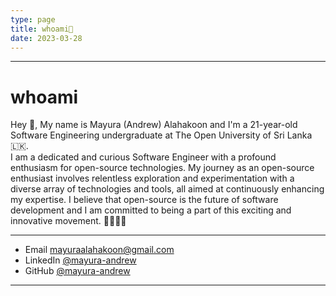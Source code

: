 ```yaml
---
type: page
title: whoami🤖
date: 2023-03-28
---
```

---
# whoami 

Hey 👋, My name is Mayura (Andrew) Alahakoon and I'm a 21-year-old Software Engineering undergraduate at The Open University of Sri Lanka🇱🇰.  
I am a dedicated and curious Software Engineer with a profound enthusiasm for open-source technologies. 
My journey as an open-source enthusiast involves relentless exploration and experimentation with a 
diverse array of technologies and tools, all aimed at continuously enhancing my expertise. 
I believe that open-source is the future of software development and I am committed to being a part of 
this exciting and innovative movement. 🚀🤖👨‍💻

---

- Email mayuraalahakoon@gmail.com
- LinkedIn [@mayura-andrew](https://www.linkedin.com/in/mayura-alahakoon-827381201/)
- GitHub [@mayura-andrew](https://github.com/mayura-andrew)

---

